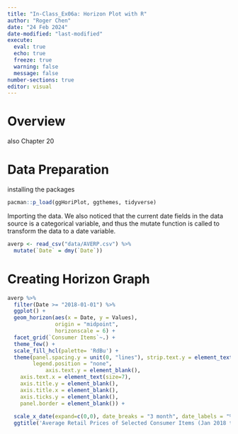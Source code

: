 ```yaml
---
title: "In-Class_Ex06a: Horizon Plot with R"
author: "Roger Chen"
date: "24 Feb 2024"
date-modified: "last-modified"
execute: 
  eval: true
  echo: true
  freeze: true
  warning: false
  message: false
number-sections: true
editor: visual
---
```


# Overview

also Chapter 20

# Data Preparation

installing the packages

```r
pacman::p_load(ggHoriPlot, ggthemes, tidyverse)
```

Importing the data. We also noticed that the current date fields in the data source is a categorical variable, and thus the mutate function is called to transform the data to a date variable.

```r
averp <- read_csv("data/AVERP.csv") %>%
  mutate(`Date` = dmy(`Date`))
```

# Creating Horizon Graph

```r

averp %>%
  filter(Date >= "2018-01-01") %>%
  ggplot() +
  geom_horizon(aes(x = Date, y = Values),
               origin = "midpoint",
               horizonscale = 6) +
  facet_grid(`Consumer Items`~.) +
  theme_few() +
  scale_fill_hcl(palette= 'RdBu') +
  theme(panel.spacing.y = unit(0, "lines"), strip.text.y = element_text(size = 5, angle = 0, hjust = 0),
        legend.position = "none",
            axis.text.y = element_blank(),
    axis.text.x = element_text(size=7),
    axis.title.y = element_blank(),
    axis.title.x = element_blank(),
    axis.ticks.y = element_blank(),
    panel.border = element_blank()) +
  
  scale_x_date(expand=c(0,0), date_breaks = "3 month", date_labels = "%b%y") +
  ggtitle('Average Retail Prices of Selected Consumer Items (Jan 2018 to Dec 2022)')


```
